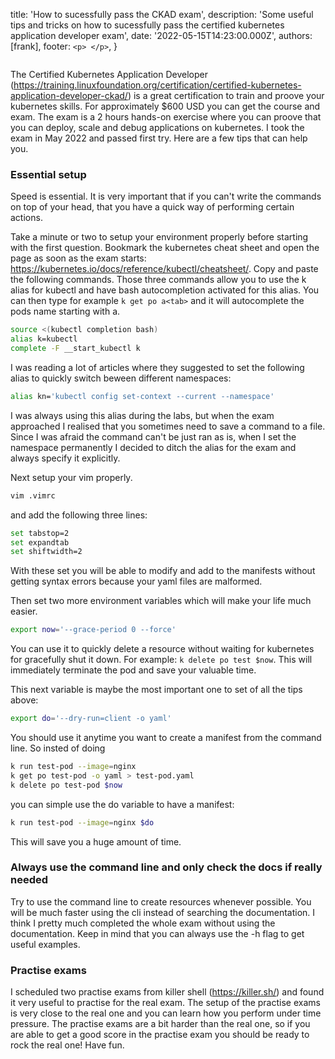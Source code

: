 
  title: 'How to sucessfully pass the CKAD exam',
  description: 'Some useful tips and tricks on how to sucessfully pass the certified kubernetes application developer exam',
  date: '2022-05-15T14:23:00.000Z',
  authors: [frank],
  footer: `
    <p>
    </p>
  `,
}

<div style={{ display: 'flex', justifyContent: 'center' }}>
  <img src={ckadLogo} alt="" />
</div>


The Certified Kubernetes Application Developer (https://training.linuxfoundation.org/certification/certified-kubernetes-application-developer-ckad/) is a great certification to train and proove your kubernetes skills. For approximately $600 USD you can get the course and exam. The exam is a 2 hours hands-on exercise where you can proove that you can deploy, scale and debug applications on kubernetes. I took the exam in May 2022 and passed first try. Here are a few tips that can help you.

### Essential setup

Speed is essential. It is very important that if you can't write the commands on top of your head, that you have a quick way of performing certain actions.

Take a minute or two to setup your environment properly before starting with the first question. Bookmark the kubernetes cheat sheet and open the page as soon as the exam starts: https://kubernetes.io/docs/reference/kubectl/cheatsheet/. Copy and paste the following commands. Those three commands allow you to use the k alias for kubectl and have bash autocompletion activated for this alias. You can then type for example `k get po a<tab>` and it will autocomplete the pods name starting with a.

```bash
source <(kubectl completion bash)
alias k=kubectl
complete -F __start_kubectl k
```
I was reading a lot of articles where they suggested to set the following alias to quickly switch beween different namespaces:

```bash
alias kn='kubectl config set-context --current --namespace'
```

<!--more-->

I was always using this alias during the labs, but when the exam approached I realised that you sometimes need to save a command to a file. Since I was afraid the command can't be just ran as is, when I set the namespace permanently I decided to ditch the alias for the exam and always specify it explicitly.

Next setup your vim properly.

```bash
vim .vimrc
```
and add the following three lines:

```bash
set tabstop=2
set expandtab
set shiftwidth=2
```
With these set you will be able to modify and add to the manifests without getting syntax errors because your yaml files are malformed.

Then set two more environment variables which will make your life much easier.

```bash
export now='--grace-period 0 --force'
```
You can use it to quickly delete a resource without waiting for kubernetes for gracefully shut it down. For example: `k delete po test $now`. This will immediately terminate the pod and save your valuable time.

This next variable is maybe the most important one to set of all the tips above:

```bash
export do='--dry-run=client -o yaml'
```
You should use it anytime you want to create a manifest from the command line. So insted of doing

```bash
k run test-pod --image=nginx
k get po test-pod -o yaml > test-pod.yaml
k delete po test-pod $now
```
you can simple use the do variable to have a manifest:

```bash
k run test-pod --image=nginx $do
```

This will save you a huge amount of time.

### Always use the command line and only check the docs if really needed

Try to use the command line to create resources whenever possible. You will be much faster using the cli instead of searching the documentation. I think I pretty much completed the whole exam without using the documentation. Keep in mind that you can always use the -h flag to get useful examples.

### Practise exams

I scheduled two practise exams from killer shell (https://killer.sh/) and found it very useful to practise for the real exam. The setup of the practise exams is very close to the real one and you can learn how you perform under time pressure. The practise exams are a bit harder than the real one, so if you are able to get a good score in the practise exam you should be ready to rock the real one! Have fun.




